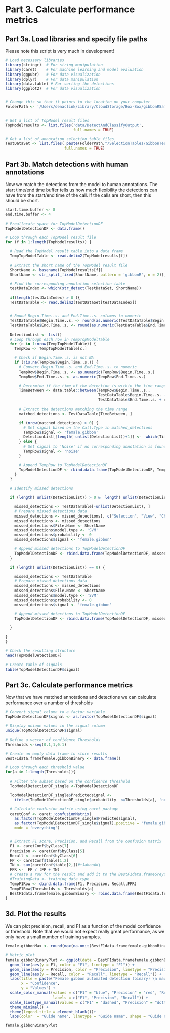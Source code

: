 # Part 3. Calculate performance metrics
## Part 3a. Load libraries and specify file paths
Please note this script is very much in development!
```r
# Load necessary libraries
library(stringr)  # For string manipulation
library(caret)    # For machine learning and model evaluation
library(ggpubr)   # For data visualization
library(dplyr)    # For data manipulation
library(data.table) # For sorting the detections
library(ggplot2)  # For data visualization


# Change this so that it points to the location on your computer
FolderPath <- '/Users/denaclink/Library/CloudStorage/Box-Box/gibbonRSampleFiles/'


# Get a list of TopModel result files
TopModelresults <- list.files('data/DetectAndClassifyOutput',
                              full.names = TRUE)

# Get a list of annotation selection table files
TestDataSet <- list.files( paste(FolderPath,"/SelectionTables/GibbonTestSelectionTables", sep=''),
                          full.names = TRUE)

```

## Part 3b. Match detections with human annotations
Now we match the detections from the model to human annotations. The start time/end time buffer tells us how much flexibility the detections can have from the start/end time of the call. If the calls are short, then this should be short.
```r
start.time.buffer <- 8
end.time.buffer <- 4

# Preallocate space for TopModelDetectionDF
TopModelDetectionDF <- data.frame()

# Loop through each TopModel result file
for (f in 1:length(TopModelresults)) {

  # Read the TopModel result table into a data frame
  TempTopModelTable <- read.delim2(TopModelresults[f])

  # Extract the short name of the TopModel result file
  ShortName <- basename(TopModelresults[f])
  ShortName <- str_split_fixed(ShortName, pattern = 'gibbonR', n = 2)[, 1]

  # Find the corresponding annotation selection table
  testDataIndex <- which(str_detect(TestDataSet, ShortName))

  if(length(testDataIndex) > 0 ){
  TestDataTable <- read.delim2(TestDataSet[testDataIndex])


  # Round Begin.Time..s. and End.Time..s. columns to numeric
  TestDataTable$Begin.Time..s. <- round(as.numeric(TestDataTable$Begin.Time..s.))
  TestDataTable$End.Time..s. <- round(as.numeric(TestDataTable$End.Time..s.))

  DetectionList <- list()
  # Loop through each row in TempTopModelTable
  for (c in 1:nrow(TempTopModelTable)) {
    TempRow <- TempTopModelTable[c,]

    # Check if Begin.Time..s. is not NA
    if (!is.na(TempRow$Begin.Time..s.)) {
      # Convert Begin.Time..s. and End.Time..s. to numeric
      TempRow$Begin.Time..s. <- as.numeric(TempRow$Begin.Time..s.)
      TempRow$End.Time..s. <- as.numeric(TempRow$End.Time..s.)

      # Determine if the time of the detection is within the time range of an annotation
      TimeBetween <- data.table::between(TempRow$Begin.Time..s.,
                                         TestDataTable$Begin.Time..s. - start.time.buffer,
                                         TestDataTable$End.Time..s. + end.time.buffer)

      # Extract the detections matching the time range
      matched_detections <- TestDataTable[TimeBetween, ]

      if (nrow(matched_detections) > 0) {
        # Set signal based on the Call.Type in matched_detections
        TempRow$signal <- 'female.gibbon'
        DetectionList[[length( unlist(DetectionList))+1]] <-  which(TimeBetween == TRUE)
      } else {
        # Set signal to 'Noise' if no corresponding annotation is found
        TempRow$signal <- 'noise'
      }

      # Append TempRow to TopModelDetectionDF
      TopModelDetectionDF <- rbind.data.frame(TopModelDetectionDF, TempRow)
    }
  }

  # Identify missed detections

  if (length( unlist(DetectionList)) > 0 &  length( unlist(DetectionList)) < nrow(TestDataTable) ) {

    missed_detections <- TestDataTable[-unlist(DetectionList), ]
    # Prepare missed detections data
    missed_detections <- missed_detections[, c("Selection", "View", "Channel", "Begin.Time..s.", "End.Time..s.", "Low.Freq..Hz.", "High.Freq..Hz.")]
    missed_detections <- missed_detections
    missed_detections$File.Name <- ShortName
    missed_detections$model.type <- 'SVM'
    missed_detections$probability <- 0
    missed_detections$signal <- 'female.gibbon'

    # Append missed detections to TopModelDetectionDF
    TopModelDetectionDF <- rbind.data.frame(TopModelDetectionDF, missed_detections)
  }

  if (length( unlist(DetectionList)) == 0) {

    missed_detections <- TestDataTable
    # Prepare missed detections data
    missed_detections <- missed_detections
    missed_detections$File.Name <- ShortName
    missed_detections$model.type <- 'SVM'
    missed_detections$probability <- 0
    missed_detections$signal <- 'female.gibbon'

    # Append missed detections to TopModelDetectionDF
    TopModelDetectionDF <- rbind.data.frame(TopModelDetectionDF, missed_detections)

  }

}
}

# Check the resulting structure
head(TopModelDetectionDF)

# Create table of signals
table(TopModelDetectionDF$signal)
```


## Part 3c. Calculate performance metrics
Now that we have matched annotations and detections we can calculate performance over a number of thresholds
```r
# Convert signal column to a factor variable
TopModelDetectionDF$signal <- as.factor(TopModelDetectionDF$signal)

# Display unique values in the signal column
unique(TopModelDetectionDF$signal)

# Define a vector of confidence Thresholds
Thresholds <-seq(0.1,1,0.1)

# Create an empty data frame to store results
BestF1data.framefemale.gibbonBinary <- data.frame()

# Loop through each threshold value
for(a in 1:length(Thresholds)){

  # Filter the subset based on the confidence threshold
  TopModelDetectionDF_single <-TopModelDetectionDF

  TopModelDetectionDF_single$Predictedsignal <-
    ifelse(TopModelDetectionDF_single$probability  <=Thresholds[a], 'noise','female.gibbon')

  # Calculate confusion matrix using caret package
  caretConf <- caret::confusionMatrix(
    as.factor(TopModelDetectionDF_single$Predictedsignal),
    as.factor(TopModelDetectionDF_single$signal),positive = 'female.gibbon',
    mode = 'everything')


  # Extract F1 score, Precision, and Recall from the confusion matrix
  F1 <- caretConf$byClass[7]
  Precision <- caretConf$byClass[5]
  Recall <- caretConf$byClass[6]
  FP <- caretConf$table[1,2]
  TN <- sum(caretConf$table[2,])#+JahooAdj
  FPR <-  FP / (FP + TN)
  # Create a row for the result and add it to the BestF1data.frameGreyfemale.gibbon
  #TrainingData <- training_data_type
  TempF1Row <- cbind.data.frame(F1, Precision, Recall,FPR)
  TempF1Row$Thresholds <- Thresholds[a]
  BestF1data.framefemale.gibbonBinary <- rbind.data.frame(BestF1data.framefemale.gibbonBinary, TempF1Row)
}
```

## 3d. Plot the results
We can plot precision, recall, and F1 as a function of the model confidence or threshold. Note that we would not expect really great performance, as we only have a small number of training samples. 
```r

female.gibbonMax <- round(max(na.omit(BestF1data.framefemale.gibbonBinary$F1)),2)

# Metric plot
female.gibbonBinaryPlot <- ggplot(data = BestF1data.framefemale.gibbonBinary, aes(x = Thresholds)) +
  geom_line(aes(y = F1, color = "F1", linetype = "F1")) +
  geom_line(aes(y = Precision, color = "Precision", linetype = "Precision")) +
  geom_line(aes(y = Recall, color = "Recall", linetype = "Recall")) +
  labs(title = paste("Female gibbon automated detection (binary) \n max F1:",female.gibbonMax),
       x = "Confidence",
       y = "Values") +
  scale_color_manual(values = c("F1" = "blue", "Precision" = "red", "Recall" = "green"),
                     labels = c("F1", "Precision", "Recall")) +
  scale_linetype_manual(values = c("F1" = "dashed", "Precision" = "dotted", "Recall" = "solid")) +
  theme_minimal() +
  theme(legend.title = element_blank())+
  labs(color  = "Guide name", linetype = "Guide name", shape = "Guide name")

female.gibbonBinaryPlot
```
